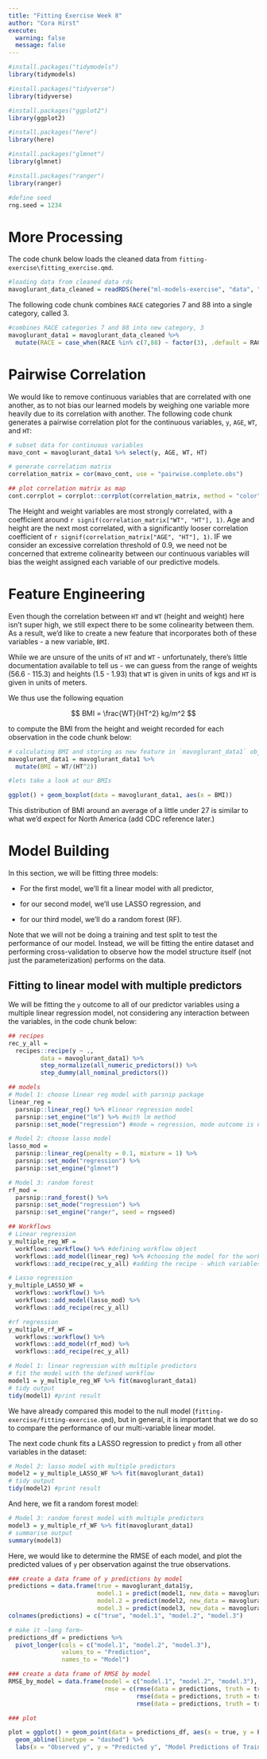 ```yaml
---
title: "Fitting Exercise Week 8"
author: "Cora Hirst"
execute: 
  warning: false
  message: false
---
```


```r
#install.packages("tidymodels")
library(tidymodels)

#install.packages("tidyverse")
library(tidyverse)

#install.packages("ggplot2")
library(ggplot2)

#install.packages("here")
library(here)

#install.packages("glmnet")
library(glmnet)

#install.packages("ranger")
library(ranger)

#define seed
rng.seed = 1234
```

# More Processing

The code chunk below loads the cleaned data from `fitting-exercise\fitting_exercise.qmd`.

```r
#loading data from cleaned data rds
mavoglurant_data_cleaned = readRDS(here("ml-models-exercise", "data", "mavoglurant_data_cleaned.rds"))

```


The following code chunk combines `RACE` categories $7$ and $88$ into a single category, called $3$. 

```r
#combines RACE categories 7 and 88 into new category, 3
mavoglurant_data1 = mavoglurant_data_cleaned %>%
  mutate(RACE = case_when(RACE %in% c(7,88) ~ factor(3), .default = RACE)) # %in% is essentialy == 7 | == 88

```

# Pairwise Correlation
 
We would like to remove continuous variables that are correlated with one another, as to not bias our learned models by weighing one variable more heavily due to its correlation with another. 
The following code chunk generates a pairwise correlation plot for the continuous variables, `y`, `AGE`, `WT`, and `HT`:

```r
# subset data for continuous variables 
mavo_cont = mavoglurant_data1 %>% select(y, AGE, WT, HT)

# generate correlation matrix
correlation_matrix = cor(mavo_cont, use = "pairwise.complete.obs")

## plot correlation matrix as map 
cont.corrplot = corrplot::corrplot(correlation_matrix, method = "color", type = "upper")

```

The Height and weight variables are most strongly correlated, with a coefficient around `r signif(correlation_matrix["WT", "HT"], 1)`. Age and height are the next most correlated, with a significantly looser correlation coefficient of `r signif(correlation_matrix["AGE", "HT"], 1)`. IF we consider an excessive correlation threshold of 0.9, we need not be concerned that extreme colinearity between our continuous variables will bias the weight assigned each variable of our predictive models. 

# Feature Engineering

Even though the correlation between `HT` and `WT` (height and weight) here isn't super high, we still expect there to be some colinearity between them. As a result, we'd like to create a new feature that incorporates both of these variables - a new variable, `BMI`.

While we are unsure of the units of `HT` and `WT` - unfortunately, there's little documentation available to tell us - we can guess from the range of weights (56.6 - 115.3) and heights (1.5 - 1.93) that `WT` is given in units of kgs and `HT` is given in units of meters. 

We thus use the following equation 

$$
BMI = \frac{WT}{HT^2} kg/m^2
$$

to compute the BMI from the height and weight recorded for each observation in the code chunk below: 

```r
# calculating BMI and storing as new feature in `mavoglurant_data1` object
mavoglurant_data1 = mavoglurant_data1 %>%
  mutate(BMI = WT/(HT^2))

#lets take a look at our BMIs 

ggplot() + geom_boxplot(data = mavoglurant_data1, aes(x = BMI))
```
This distribution of BMI around an average of a little under 27 is similar to what we'd expect for North America (add CDC reference later.)

# Model Building

In this section, we will be fitting three models: 

- For the first model, we’ll fit a linear model with all predictor,

- for our second model, we’ll use LASSO regression, and

- for our third model, we’ll do a random forest (RF).

Note that we will not be doing a training and test split to test the performance of our model. Instead, we will be fitting the entire dataset and performing cross-validation to observe how the model structure itself (not just the parameterization) performs on the data. 

## Fitting to linear model with multiple predictors

We will be fitting the `y` outcome to all of our predictor variables using a multiple linear regression model, not considering any interaction between the variables, in the code chunk below: 

```r
## recipes
rec_y_all = 
  recipes::recipe(y ~ ., 
         data = mavoglurant_data1) %>%
         step_normalize(all_numeric_predictors()) %>% 
         step_dummy(all_nominal_predictors())

## models
# Model 1: choose linear reg model with parsnip package
linear_reg = 
  parsnip::linear_reg() %>% #linear regression model
  parsnip::set_engine("lm") %>% #with lm method
  parsnip::set_mode("regression") #mode = regression, mode outcome is numeric

# Model 2: choose lasso model
lasso_mod = 
  parsnip::linear_reg(penalty = 0.1, mixture = 1) %>%
  parsnip::set_mode("regression") %>%
  parsnip::set_engine("glmnet")

# Model 3: random forest
rf_mod = 
  parsnip::rand_forest() %>%
  parsnip::set_mode("regression") %>%
  parsnip::set_engine("ranger", seed = rngseed)

## Workflows
# Linear regression 
y_multiple_reg_WF = 
  workflows::workflow() %>% #defining workflow object
  workflows::add_model(linear_reg) %>% #choosing the model for the workflow
  workflows::add_recipe(rec_y_all) #adding the recipe - which variables for outcome, predictor, any interactions.

# Lasso regression
y_multiple_LASSO_WF = 
  workflows::workflow() %>%
  workflows::add_model(lasso_mod) %>%
  workflows::add_recipe(rec_y_all)

#rf regression
y_multiple_rf_WF = 
  workflows::workflow() %>%
  workflows::add_model(rf_mod) %>%
  workflows::add_recipe(rec_y_all)

```

```r
# Model 1: linear regression with multiple predictors
# fit the model with the defined workflow
model1 = y_multiple_reg_WF %>% fit(mavoglurant_data1) 
# tidy output 
tidy(model1) #print result
```

We have already compared this model to the null model (`fitting-exercise/fitting-exercise.qmd`), but in general, it is important that we do so to compare the performance of our multi-variable linear model. 

The next code chunk fits a LASSO regression to predict `y` from all other variables in the dataset: 

```r
# Model 2: lasso model with multiple predictors
model2 = y_multiple_LASSO_WF %>% fit(mavoglurant_data1)
# tidy output
tidy(model2) #print result
```

And here, we fit a random forest model: 

```r
# Model 3: random forest model with multiple predictors
model3 = y_multiple_rf_WF %>% fit(mavoglurant_data1)
# summarise output
summary(model3)
```

Here, we would like to determine the RMSE of each model, and plot the predicted values of `y` per observation against the true observations.

```r
### create a data frame of y predictions by model
predictions = data.frame(true = mavoglurant_data1$y,
                         model.1 = predict(model1, new_data = mavoglurant_data1) %>% select(.pred), 
                         model.2 = predict(model2, new_data = mavoglurant_data1) %>% select(.pred),
                         model.3 = predict(model3, new_data = mavoglurant_data1) %>% select(.pred)) 
colnames(predictions) = c("true", "model.1", "model.2", "model.3")

# make it ~long form~
predictions_df = predictions %>%
  pivot_longer(cols = c("model.1", "model.2", "model.3"),
               values_to = "Prediction",
               names_to = "Model") 

### create a data frame of RMSE by model
RMSE_by_model = data.frame(model = c("model.1", "model.2", "model.3"),
                           rmse = c(rmse(data = predictions, truth = true, estimate = model.1)$.estimate,
                                    rmse(data = predictions, truth = true, estimate = model.2)$.estimate,
                                    rmse(data = predictions, truth = true, estimate = model.3)$.estimate))

### plot

plot = ggplot() + geom_point(data = predictions_df, aes(x = true, y = Prediction, col = Model)) + 
  geom_abline(linetype = "dashed") %>%
  labs(x = "Observed y", y = "Predicted y", "Model Predictions of Training Data vs True Outcome of Training Data")

```



